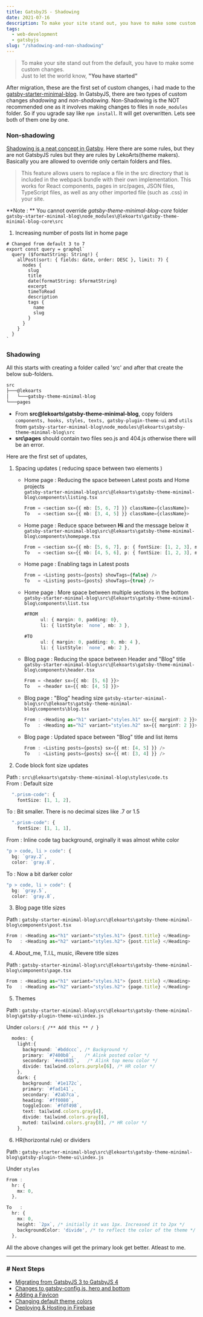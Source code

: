 ```yaml
---
title: GatsbyJS - Shadowing
date: 2021-07-16
description: To make your site stand out, you have to make some custom changes 
tags:
  - web-development
  - gatsbyjs
slug: "/shadowing-and-non-shadowing"
---
```


> To make your site stand out from the default, you have to make some custom changes.    
> Just to let the world know, **"You have started"**

After migration, these are the first set of custom changes, i had made to the [gatsby-starter-minimal-blog](https://github.com/LekoArts/gatsby-starter-minimal-blog). In GatsbyJS, there are two types of custom changes *shadowing* and *non-shadowing*. Non-Shadowing is the NOT recommended one as it involves making changes to files in `node_modules` folder. So if you ugrade say like `npm install`. It will get overwritten. Lets see both of them one by one.

### Non-shadowing

[Shadowing is a neat concept in Gatsby](https://www.gatsbyjs.org/docs/themes/shadowing/). Here there are some rules, but they are not GatsbyJS rules but they are rules by LekoArts(theme makers). Basically you are allowed to override only certain folders and files.

> This feature allows users to replace a file in the src directory that is included in the webpack bundle with their own implementation. This works for React components, pages in src/pages, JSON files, TypeScript files, as well as any other imported file (such as .css) in your site.

**Note : ** You cannot override *gatsby-theme-minimal-blog-core* folder      
`gatsby-starter-minimal-blog\node_modules\@lekoarts\gatsby-theme-minimal-blog-core\src`     


1. Increasing number of posts list in home page
```js:title=bdv3g3\gatsby-starter-minimal-blog\node_modules\@lekoarts\gatsby-theme-minimal-blog-core\src\templates\homepage-query.tsx {4}
# Changed from default 3 to 7
export const query = graphql`
  query ($formatString: String!) {
    allPost(sort: { fields: date, order: DESC }, limit: 7) {
      nodes {
        slug
        title
        date(formatString: $formatString)
        excerpt
        timeToRead
        description
        tags {
          name
          slug
        }
      }
    }
  }
`
```

### Shadowing
All this starts with creating a folder called 'src' and after that create the below sub-folders. 

```sh
src
├───@lekoarts
│   └───gatsby-theme-minimal-blog        
└───pages
```

* From **src\@lekoarts\gatsby-theme-minimal-blog**, copy folders `components, hooks, styles, texts, gatsby-plugin-theme-ui` and `utils` from `gatsby-starter-minimal-blog\node_modules\@lekoarts\gatsby-theme-minimal-blog\src`
* **src\pages** should contain two files seo.js and 404.js otherwise there will be an error. 

Here are the first set of updates, 

1. Spacing updates ( reducing space between two elements ) 
    + Home page : Reducing the space between Latest posts and Home projects    
    `gatsby-starter-minimal-blog\src\@lekoarts\gatsby-theme-minimal-blog\components\listing.tsx`

      ```ts
      From = <section sx={{ mb: [5, 6, 7] }} className={className}>
      To   = <section sx={{ mb: [3, 4, 5] }} className={className}>
      ```    
    + Home page : Reduce space between **Hi** and the message below it    
    `gatsby-starter-minimal-blog\src\@lekoarts\gatsby-theme-minimal-blog\components\homepage.tsx`
      ```ts
      From = <section sx={{ mb: [5, 6, 7], p: { fontSize: [1, 2, 3], mt: 2 }, variant: `section_hero` }}>
      To   = <section sx={{ mb: [4, 5, 6], p: { fontSize: [1, 2, 3], mt: 2 }, variant: `section_hero` }}>
      ```

    + Home page : Enabling tags in Latest posts    
      ```ts
      From = <Listing posts={posts} showTags={false} />
      To   = <Listing posts={posts} showTags={true} />
      ```    

    + Home page : More space between multiple sections in the bottom    
    `gatsby-starter-minimal-blog\src\@lekoarts\gatsby-theme-minimal-blog\components\list.tsx`

      ```ts
      #FROM 
            ul: { margin: 0, padding: 0},
            li: { listStyle: `none`, mb: 3 },

      #TO
            ul: { margin: 0, padding: 0, mb: 4 },
            li: { listStyle: `none`, mb: 2 },
      ```    

    + Blog page : Reducing the space between Header and "Blog" title    
      `gatsby-starter-minimal-blog\src\@lekoarts\gatsby-theme-minimal-blog\components\header.tsx`

      ```ts
      From = <header sx={{ mb: [5, 6] }}>
      To   = <header sx={{ mb: [4, 5] }}>
      ```    

    + Blog page : "Blog" heading size
      `gatsby-starter-minimal-blog\src\@lekoarts\gatsby-theme-minimal-blog\components\blog.tsx`

      ```ts
      From : <Heading as="h1" variant="styles.h1" sx={{ marginY: 2 }}>
      To   : <Heading as="h2" variant="styles.h2" sx={{ marginY: 2 }}>
      ```

    + Blog page : Updated space between "Blog" title and list items    
      ```ts
      From : <Listing posts={posts} sx={{ mt: [4, 5] }} />
      To   : <Listing posts={posts} sx={{ mt: [3, 4] }} />
      ```    

2. Code block font size updates

  Path : `src\@lekoarts\gatsby-theme-minimal-blog\styles\code.ts`     
  From : Default size
  ```ts
    ".prism-code": {
      fontSize: [1, 1, 2],
  ```

  To : Bit smaller. There is no decimal sizes like .7 or 1.5
  ```ts
    ".prism-code": {
      fontSize: [1, 1, 1],
  ```

  From : Inline code tag background, orginally it was almost white color
  ```ts
  "p > code, li > code": {
    bg: `gray.2`,
    color: `gray.8`,
  ```

  To : Now a bit darker color
  ```ts
  "p > code, li > code": {
    bg: `gray.5`,
    color: `gray.8`,
  ```

3. Blog page title sizes

  Path : `gatsby-starter-minimal-blog\src\@lekoarts\gatsby-theme-minimal-blog\components\post.tsx`
  ```ts
  From : <Heading as="h1" variant="styles.h1"> {post.title} </Heading>
  To   : <Heading as="h2" variant="styles.h2"> {post.title} </Heading>
  ```

4. About_me, T.I.L, music, iRevere title sizes     

  Path : `gatsby-starter-minimal-blog\src\@lekoarts\gatsby-theme-minimal-blog\components\page.tsx`
  ```ts
  From : <Heading as="h1" variant="styles.h1"> {post.title} </Heading>
  To   : <Heading as="h2" variant="styles.h2"> {page.title} </Heading>
  ```

5. Themes     

  Path : `gatsby-starter-minimal-blog\src\@lekoarts\gatsby-theme-minimal-blog\gatsby-plugin-theme-ui\index.js`

  Under `colors:{ /** Add this ** / }`
  ```ts 
    modes: {
      light:{
        background: `#bddccc`, /* Background */        
        primary: `#7400b8`,    /* Alink posted color */
        secondary: `#ee4035`,   /* Alink top menu color */
        divide: tailwind.colors.purple[6], /* HR color */
      },      
      dark: {
        background: `#1e172c`,
        primary: `#fad141`,
        secondary: `#2ab7ca`,
        heading: `#ff0080`,
        toggleIcon: `#fdf498`,  
        text: tailwind.colors.gray[4],        
        divide: tailwind.colors.gray[6],
        muted: tailwind.colors.gray[8], /* HR color */
      },  
  ```

6. HR(horizontal rule) or dividers     

  Path : `gatsby-starter-minimal-blog\src\@lekoarts\gatsby-theme-minimal-blog\gatsby-plugin-theme-ui\index.js`

  Under `styles`
  ```ts
  From : 
    hr: {
      mx: 0,
    },

  To   : 
    hr: {
      mx: 0,
      height: `2px`, /* initially it was 1px. Increased it to 2px */
      backgroundColor: 'divide', /* to reflect the color of the theme */
    },  
  ```

All the above changes will get the primary look get better. Atleast to me. 

* * * 

### # Next Steps
* [Migrating from GatsbyJS 3 to GatsbyJS 4](../111-migrating-from-gatsbyjs3-to-gatsbyjs4)
* [Changes to gatsby-config.js, hero and bottom](../how-i-made-this-site)
* [Adding a Favicon](../adding-favicon-to-gatsby)
* [Changing default theme colors](../changing-gatsby-colors-manually)
* [Deploying & Hosting in Firebase](../deploying-and-hosting-gatsby-site-in-firebase)

